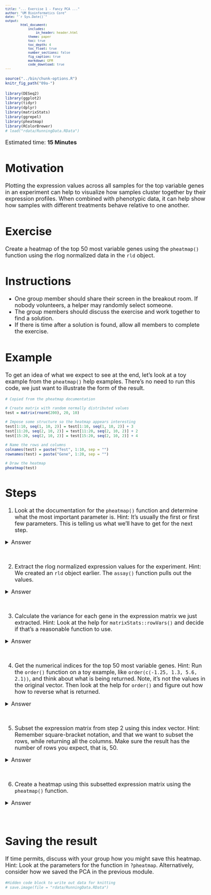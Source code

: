 ```yaml
---
title: "... Exercise 1 - Fancy PCA ..."
author: "UM Bioinformatics Core"
date: "`r Sys.Date()`"
output:
        html_document:
            includes:
                in_header: header.html
            theme: paper
            toc: true
            toc_depth: 4
            toc_float: true
            number_sections: false
            fig_caption: true
            markdown: GFM
            code_download: true
---
```


<style type="text/css">
body, td {
   font-size: 18px;
}
code.r{
  font-size: 12px;
}
pre {
  font-size: 12px
}
</style>

```r
source("../bin/chunk-options.R")
knitr_fig_path("09a-")
```

```r
library(DESeq2)
library(ggplot2)
library(tidyr)
library(dplyr)
library(matrixStats)
library(ggrepel)
library(pheatmap)
library(RColorBrewer)
# load("rdata/RunningData.RData")
```

Estimated time: **15 Minutes**

# Motivation

Plotting the expression values across all samples for the top variable genes in an experiment can help to visualize how samples cluster together by their expression profiles. When combined with phenotypic data, it can help show how samples with different treatments behave relative to one another.

# Exercise

Create a heatmap of the top 50 most variable genes using the `pheatmap()` function using the rlog normalized data in the `rld` object.

# Instructions

- One group member should share their screen in the breakout room. If nobody volunteers, a helper may randomly select someone.
- The group members should discuss the exercise and work together to find a solution.
- If there is time after a solution is found, allow all members to complete the exercise.

# Example

To get an idea of what we expect to see at the end, let's look at a toy example from the `pheatmap()` help examples. There's no need to run this code, we just want to illustrate the form of the result.

```r
# Copied from the pheatmap documentation

# Create matrix with random normally distributed values
test = matrix(rnorm(200), 20, 10)

# Impose some structure so the heatmap appears interesting
test[1:10, seq(1, 10, 2)] = test[1:10, seq(1, 10, 2)] + 3
test[11:20, seq(2, 10, 2)] = test[11:20, seq(2, 10, 2)] + 2
test[15:20, seq(2, 10, 2)] = test[15:20, seq(2, 10, 2)] + 4

# Name the rows and columns
colnames(test) = paste("Test", 1:10, sep = "")
rownames(test) = paste("Gene", 1:20, sep = "")

# Draw the heatmap
pheatmap(test)
```

# Steps

1. Look at the documentation for the `pheatmap()` function and determine what the most important parameter is. Hint: It's usually the first or first few parameters. This is telling us what we'll have to get for the next step.

<details>
<summary>Answer</summary>
```r
?pheatmap
```

For this exercise, we'll only need to use the `mat` parameter, giving the numeric matrix to be plotted.
</details>
<br>

2. Extract the rlog normalized expression values for the experiment. Hint: We created an `rld` object earlier. The `assay()` function pulls out the values.

<details>
<summary>Answer</summary>
```r
exp_mat = assay(rld)
head(exp_mat)
```
</details>
<br>

3. Calculate the variance for each gene in the expression matrix we just extracted. Hint: Look at the help for `matrixStats::rowVars()` and decide if that's a reasonable function to use.

<details>
<summary>Answer</summary>
```r
gene_vars = rowVars(exp_mat)
head(gene_vars)
```
</details>
<br>

4. Get the numerical indices for the top 50 most variable genes. Hint: Run the `order()` function on a toy example, like `order(c(-1.25, 1.3, 5.6, 2.1))`, and think about what is being returned. Note, it's not the values in the original vector. Then look at the help for `order()` and figure out how how to reverse what is returned.

<details>
<summary>Answer</summary>
```r
order(c(-1.25, 1.3, 5.6, 2.1))
order(c(-1.25, 1.3, 5.6, 2.1), decreasing = TRUE)

ordered_idx = order(gene_vars, decreasing = TRUE)
top_50_idx = ordered_idx[1:50]
```
</details>
<br>

5. Subset the expression matrix from step 2 using this index vector. Hint: Remember square-bracket notation, and that we want to subset the rows, while returning all the columns. Make sure the result has the number of rows you expect, that is, 50.

<details>
<summary>Answer</summary>
```r
top_var_exp_mat = exp_mat[top_50_idx, ]
dim(top_var_exp_mat)
```
</details>
<br>

6. Create a heatmap using this subsetted expression matrix using the `pheatmap()` function.

<details>
<summary>Answer</summary>
```r
pheatmap(top_var_exp_mat)
```
</details>
<br>

# Saving the result

If time permits, discuss with your group how you might save this heatmap. Hint: Look at the parameters for the function in `?pheatmap`. Alternatively, consider how we saved the PCA in the previous module.

```r
#Hidden code block to write out data for knitting
# save.image(file = "rdata/RunningData.RData")
```

